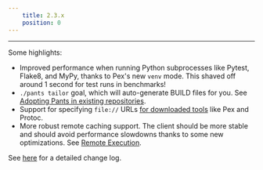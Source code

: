 ```yaml
---
    title: 2.3.x
    position: 0
---
```


---

Some highlights:

- Improved performance when running Python subprocesses like Pytest, Flake8, and MyPy, thanks to Pex's new `venv` mode. This shaved off around 1 second for test runs in benchmarks!
- `./pants tailor` goal, which will auto-generate BUILD files for you. See [Adopting Pants in existing repositories](../../using-pants/adopting-pants-in-existing-repos.mdx).
- Support for specifying `file://` URLs [for downloaded tools](https://github.com/pantsbuild/pants/pull/11499) like Pex and Protoc.
- More robust remote caching support. The client should be more stable and should avoid performance slowdowns thanks to some new optimizations. See [Remote Execution](../../using-pants/remote-caching-&-execution/remote-execution.mdx).

See [here](https://github.com/pantsbuild/pants/blob/master/src/python/pants/notes/2.3.x.md) for a detailed change log.
